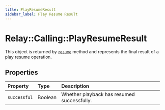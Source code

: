 ```yaml
---
title: PlayResumeResult
sidebar_label: Play Resume Result
---
```


# Relay::Calling::PlayResumeResult

[play]: ../actions/play.mdx#resume

This object is returned by [`resume`][play] method and represents the final result of a play resume operation.

## Properties

| Property | Type | Description |
| :------- | :--- | :---------- |
| `successful` | Boolean | Whether playback has resumed successfully. |